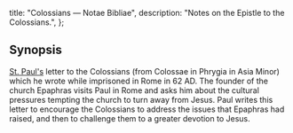   title: "Colossians — Notae Bibliae",
  description: "Notes on the Epistle to the Colossians.",
};

<Initial text="Colossians" />

## Synopsis

[St. Paul's](/people/saints/apostles/paul) letter to the Colossians (from Colossae in Phrygia in Asia Minor) which he wrote while imprisoned in Rome in 62 AD. The founder of the church Epaphras visits Paul in Rome and asks him about the cultural pressures tempting the church to turn away from Jesus. Paul writes this letter to encourage the Colossians to address the issues that Epaphras had raised, and then to challenge them to a greater devotion to Jesus.
